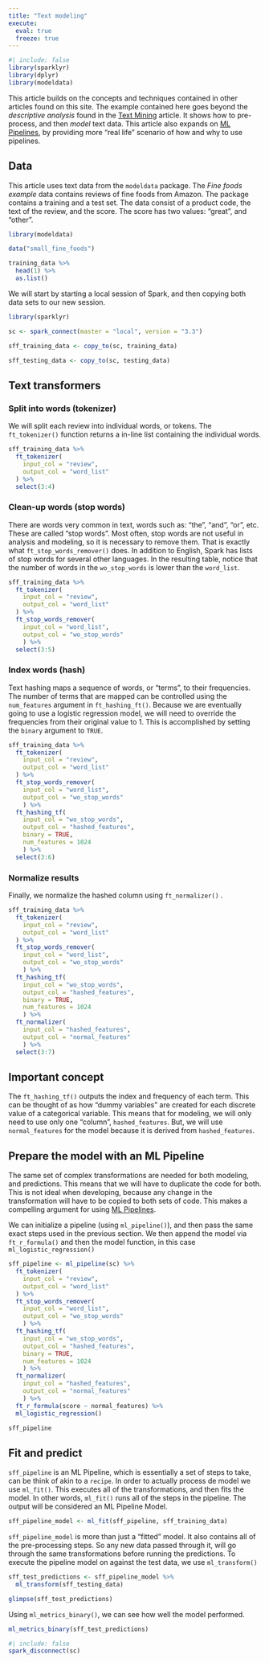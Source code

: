```yaml
---
title: "Text modeling"
execute:
  eval: true
  freeze: true
---
```


```r
#| include: false
library(sparklyr)
library(dplyr)
library(modeldata)
```

This article builds on the concepts and techniques contained in other articles found on this site. The example contained here goes beyond the *descriptive analysis* found in the [Text Mining](textmining.qmd) article. It shows how to pre-process, and then *model* text data. This article also expands on [ML Pipelines](pipelines.qmd), by providing more "real life" scenario of how and why to use pipelines.

## Data

This article uses text data from the `modeldata` package. The *Fine foods example* data contains reviews of fine foods from Amazon. The package contains a training and a test set. The data consist of a product code, the text of the review, and the score. The score has two values: "great", and "other".

```r
library(modeldata)

data("small_fine_foods")

training_data %>% 
  head(1) %>% 
  as.list()
```

We will start by starting a local session of Spark, and then copying both data sets to our new session.

```r
library(sparklyr)

sc <- spark_connect(master = "local", version = "3.3")

sff_training_data <- copy_to(sc, training_data)

sff_testing_data <- copy_to(sc, testing_data)
```

## Text transformers

### Split into words (tokenizer)

We will split each review into individual words, or tokens. The `ft_tokenizer()` function returns a in-line list containing the individual words.

```r
sff_training_data %>% 
  ft_tokenizer(
    input_col = "review",
    output_col = "word_list"
  ) %>% 
  select(3:4)
```

### Clean-up words (stop words)

There are words very common in text, words such as: "the", "and", "or", etc. These are called "stop words". Most often, stop words are not useful in analysis and modeling, so it is necessary to remove them. That is exactly what `ft_stop_words_remover()` does. In addition to English, Spark has lists of stop words for several other languages. In the resulting table, notice that the number of words in the `wo_stop_words` is lower than the `word_list`.

```r
sff_training_data %>% 
  ft_tokenizer(
    input_col = "review",
    output_col = "word_list"
  ) %>% 
  ft_stop_words_remover(
    input_col = "word_list", 
    output_col = "wo_stop_words"
    ) %>% 
  select(3:5) 
```

### Index words (hash)

Text hashing maps a sequence of words, or "terms", to their frequencies. The number of terms that are mapped can be controlled using the `num_features` argument in `ft_hashing_ft()`. Because we are eventually going to use a logistic regression model, we will need to override the frequencies from their original value to 1. This is accomplished by setting the `binary` argument to `TRUE`.

```r
sff_training_data %>%
  ft_tokenizer(
    input_col = "review",
    output_col = "word_list"
  ) %>% 
  ft_stop_words_remover(
    input_col = "word_list", 
    output_col = "wo_stop_words"
    ) %>% 
  ft_hashing_tf(
    input_col = "wo_stop_words", 
    output_col = "hashed_features", 
    binary = TRUE, 
    num_features = 1024
    ) %>%
  select(3:6) 
```

### Normalize results

Finally, we normalize the hashed column using `ft_normalizer()` .

```r
sff_training_data %>% 
  ft_tokenizer(
    input_col = "review",
    output_col = "word_list"
  ) %>% 
  ft_stop_words_remover(
    input_col = "word_list", 
    output_col = "wo_stop_words"
    ) %>% 
  ft_hashing_tf(
    input_col = "wo_stop_words", 
    output_col = "hashed_features", 
    binary = TRUE, 
    num_features = 1024
    ) %>%
  ft_normalizer(
    input_col = "hashed_features", 
    output_col = "normal_features"
    ) %>% 
  select(3:7) 
```

::: callout-tip
## Important concept

The `ft_hashing_tf()` outputs the index and frequency of each term. This can be thought of as how "dummy variables" are created for each discrete value of a categorical variable. This means that for modeling, we will only need to use only one "column", `hashed_features`. But, we will use `normal_features` for the model because it is derived from `hashed_features`.
:::

## Prepare the model with an ML Pipeline

The same set of complex transformations are needed for both modeling, and predictions. This means that we will have to duplicate the code for both. This is not ideal when developing, because any change in the transformation will have to be copied to both sets of code. This makes a compelling argument for using [ML Pipelines](pipelines.qmd).

We can initialize a pipeline (using `ml_pipeline()`), and then pass the same exact steps used in the previous section. We then append the model via `ft_r_formula()` and then the model function, in this case `ml_logistic_regression()`

```r
sff_pipeline <- ml_pipeline(sc) %>% 
  ft_tokenizer(
    input_col = "review",
    output_col = "word_list"
  ) %>% 
  ft_stop_words_remover(
    input_col = "word_list", 
    output_col = "wo_stop_words"
    ) %>% 
  ft_hashing_tf(
    input_col = "wo_stop_words", 
    output_col = "hashed_features", 
    binary = TRUE, 
    num_features = 1024
    ) %>%
  ft_normalizer(
    input_col = "hashed_features", 
    output_col = "normal_features"
    ) %>% 
  ft_r_formula(score ~ normal_features) %>% 
  ml_logistic_regression()  

sff_pipeline
```

## Fit and predict

`sff_pipeline` is an ML Pipeline, which is essentially a set of steps to take, can be think of akin to a `recipe`. In order to actually process de model we use `ml_fit()`. This executes all of the transformations, and then fits the model. In other words, `ml_fit()` runs all of the steps in the pipeline. The output will be considered an ML Pipeline Model.

```r
sff_pipeline_model <- ml_fit(sff_pipeline, sff_training_data)
```

`sff_pipeline_model` is more than just a "fitted" model. It also contains all of the pre-processing steps. So any new data passed through it, will go through the same transformations before running the predictions. To execute the pipeline model on against the test data, we use `ml_transform()`

```r
sff_test_predictions <- sff_pipeline_model %>% 
  ml_transform(sff_testing_data) 

glimpse(sff_test_predictions)
```

Using `ml_metrics_binary()`, we can see how well the model performed.

```r
ml_metrics_binary(sff_test_predictions)
```

```r
#| include: false
spark_disconnect(sc)
```
